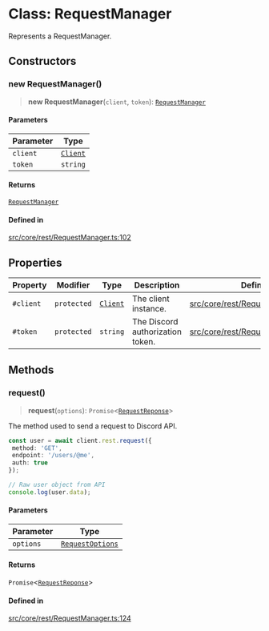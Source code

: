 # Class: RequestManager

Represents a RequestManager.

## Constructors

### new RequestManager()

> **new RequestManager**(`client`, `token`): [`RequestManager`](RequestManager.mdx)

#### Parameters

| Parameter | Type |
| ------ | ------ |
| `client` | [`Client`](Client.mdx) |
| `token` | `string` |

#### Returns

[`RequestManager`](RequestManager.mdx)

#### Defined in

[src/core/rest/RequestManager.ts:102](https://github.com/devdimer/cordium.js/blob/06472310c5bbe29a93ef738128bd60352268a62b/src/core/rest/RequestManager.ts#L102)

## Properties

| Property | Modifier | Type | Description | Defined in |
| ------ | ------ | ------ | ------ | ------ |
| `#client` | `protected` | [`Client`](Client.mdx) | The client instance. | [src/core/rest/RequestManager.ts:100](https://github.com/devdimer/cordium.js/blob/06472310c5bbe29a93ef738128bd60352268a62b/src/core/rest/RequestManager.ts#L100) |
| `#token` | `protected` | `string` | The Discord authorization token. | [src/core/rest/RequestManager.ts:93](https://github.com/devdimer/cordium.js/blob/06472310c5bbe29a93ef738128bd60352268a62b/src/core/rest/RequestManager.ts#L93) |

## Methods

### request()

> **request**(`options`): `Promise`\<[`RequestReponse`](RequestReponse.mdx)\>

The method used to send a request to Discord API.

```ts copy showLineNumbers
const user = await client.rest.request({
 method: 'GET',
 endpoint: '/users/@me',
 auth: true
});

// Raw user object from API
console.log(user.data);
```

#### Parameters

| Parameter | Type |
| ------ | ------ |
| `options` | [`RequestOptions`](../interfaces/RequestOptions.mdx) |

#### Returns

`Promise`\<[`RequestReponse`](RequestReponse.mdx)\>

#### Defined in

[src/core/rest/RequestManager.ts:124](https://github.com/devdimer/cordium.js/blob/06472310c5bbe29a93ef738128bd60352268a62b/src/core/rest/RequestManager.ts#L124)
